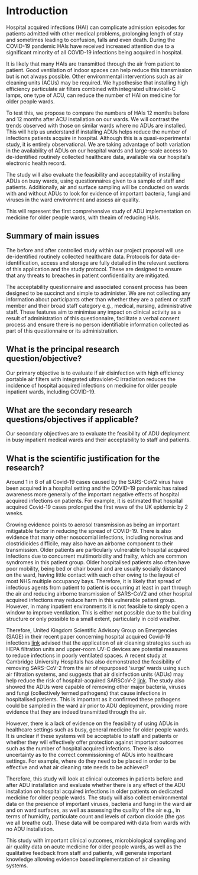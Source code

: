 # **Introduction**{#intro}

Hospital acquired infections (HAI) can complicate admission episodes for patients admitted with other medical problems, prolonging length of stay and sometimes leading to confusion, falls and even death. During the COVID-19 pandemic HAIs have received increased attention due to a significant minority of all COVID-19 infections being acquired in hospital.  
  
  
It is likely that many HAIs are transmitted through the air from patient to patient. Good ventilation of indoor spaces can help reduce this transmission but is not always possible. Other environmental interventions such as air cleaning units (ACUs) may be required. We hypothesise that installing high efficiency particulate air filters combined with integrated ultraviolet-C lamps, one type of ACU, can reduce the number of HAI on medicine for older people wards.  
  
To test this, we propose to compare the numbers of HAIs 12 months before and 12 months after ACU installation on our wards. We will contrast the trends observed with those on similar wards where no ADUs are installed. This will help us understand if installing ADUs helps reduce the number of infections patients acquire in hospital. Although this is a quasi-experimental study, it is entirely observational. We are taking advantage of both variation in the availability of ADUs on our hospital wards and large-scale access to de-identified routinely collected healthcare data, available via our hospital’s electronic health record.

The study will also evaluate the feasibility and acceptability of installing ADUs on busy wards, using questionnaires given to a sample of staff and patients. Additionally, air and surface sampling will be conducted on wards with and without ADUs to look for evidence of important bacteria, fungi and viruses in the ward environment and assess air quality.  
  
This will represent the first comprehensive study of ADU implementation on medicine for older people wards, with theaim of reducing HAIs.
  
## Summary of main issues{#issues}  

The before and after controlled study within our project proposal will use de-identified routinely collected healthcare data. Protocols for data de-identification, access and storage are fully detailed in the relevant sections of this application and the study protocol. These are designed to ensure that any threats to breaches in patient confidentiality are mitigated.

The acceptability questionnaire and associated consent process has been designed to be succinct and simple to administer. We are not collecting any information about participants other than whether they are a patient or staff member and their broad staff category e.g., medical, nursing, administrative staff. These features aim to minimise any impact on clinical activity as a result of administration of this questionnaire, facilitate a verbal consent process and ensure there is no person identifiable information collected as part of this questionnaire or its administration.

## What is the principal research question/objective?{#princQ}

Our primary objective is to evaluate if air disinfection with high efficiency portable air filters with integrated ultraviolet-C irradiation reduces the incidence of hospital acquired infections on medicine for older people inpatient wards, including COVID-19.

## What are the secondary research questions/objectives if applicable?{#secQs}

Our secondary objectives are to evaluate the feasibility of ADU deployment in busy inpatient medical wards and their acceptability to staff and patients.

## What is the scientific justification for the research?{#justif}

Around 1 in 8 of all Covid-19 cases caused by the SARS-CoV2 virus have been acquired in a hospital setting and the COVID-19 pandemic has raised awareness more generally of the important negative effects of hospital acquired infections on patients. For example, it is estimated that hospital acquired Covid-19 cases prolonged the first wave of the UK epidemic by 2 weeks.

Growing evidence points to aerosol transmission as being an important mitigatable factor in reducing the spread of COVID-19. There is also evidence that many other nosocomial infections, including norovirus and clostridioides difficile, may also have an airborne component to their transmission. Older patients are particularly vulnerable to hospital acquired infections due to concurrent multimorbidity and frailty, which are common syndromes in this patient group. Older hospitalised patients also often have poor mobility, being bed or chair bound and are usually socially distanced on the ward, having little contact with each other owing to the layout of most NHS multiple occupancy bays. Therefore, it is likely that spread of infectious agents from patient to patient is occurring at least in part through the air and reducing airborne transmission of SARS-CoV2 and other hospital acquired infections may reduce harm in this vulnerable patient group. However, in many inpatient environments it is not feasible to simply open a window to improve ventilation. This is either not possible due to the building structure or only possible to a small extent,
particularly in cold weather.


Therefore, United Kingdom Scientific Advisory Group on Emergencies (SAGE) in their recent paper concerning hospital acquired Covid-19 infections [link](https://assets.publishing.service.gov.uk/government/uploads/system/uploads/attachment_data/file/979441/S1169_Facemasks_for_health _care_workers.pdf) advised that the application of air cleaning strategies such as HEPA filtration units and upper-room UV-C devices are potential measures to reduce infections in poorly ventilated spaces. A recent study at Cambridge University Hospitals has also demonstrated the feasibility of removing SARS-CoV-2 from the air of repurposed ‘surge’ wards using such air filtration systems, and suggests that air disinfection units (ADUs) may help reduce the risk of hospital-acquired SARSCoV-2 [link](https://doi.org/10.1093/cid/ciab933). The study also showed the ADUs were capable of removing other major bacteria, viruses and fungi (collectively termed pathogens) that cause infections in hospitalised patients. This is important as it confirmed these pathogens could be sampled in the ward air prior to ADU deployment, providing more evidence that they are indeed transmitted through the air.

However, there is a lack of evidence on the feasibility of using ADUs in healthcare settings such as busy, general medicine for older people wards. It is unclear if these systems will be acceptable to staff and patients or whether they will effectively offer protection against important outcomes such as the number of hospital acquired infections. There is also uncertainty as to the correct commissioning of ADUs into healthcare settings. For example, where do they need to be placed in order to be effective and what air cleaning rate needs to be achieved?

Therefore, this study will look at clinical outcomes in patients before and after ADU installation and evaluate whether there is any effect of the ADU installation on hospital acquired infections in older patients on dedicated medicine for older people wards. The study will also collect environmental data on the presence of important viruses, bacteria and fungi in the ward air and on ward surfaces, as well as assessing the quality of the air e.g., in terms of humidity, particulate count and levels of carbon dioxide (the gas we all breathe out). These data will be compared with data from wards with no ADU installation.

This study with important clinical outcomes, microbiological sampling and air quality data on acute medicine for older people wards, as well as the qualitative feedback from staff and patients, will generate important knowledge allowing evidence based implementation of air cleaning systems.
